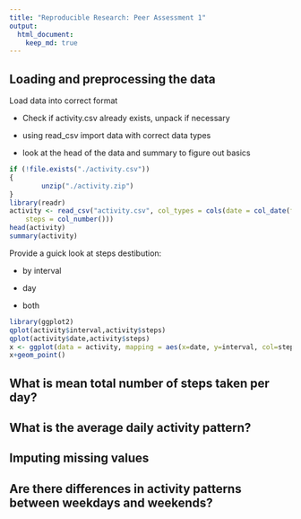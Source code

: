 ```yaml
---
title: "Reproducible Research: Peer Assessment 1"
output: 
  html_document:
    keep_md: true
---
```



## Loading and preprocessing the data
Load data into correct format

* Check if activity.csv already exists, unpack if necessary

* using read_csv import data with correct data types

* look at the head of the data and summary to figure out basics

```r
if (!file.exists("./activity.csv"))
{
        unzip("./activity.zip")
}
library(readr)
activity <- read_csv("activity.csv", col_types = cols(date = col_date(format = "%Y-%m-%d"), 
    steps = col_number()))
head(activity)
summary(activity)

```
Provide a guick look at steps destibution:

* by interval

* day

* both

```r
library(ggplot2)
qplot(activity$interval,activity$steps)
qplot(activity$date,activity$steps)
x <- ggplot(data = activity, mapping = aes(x=date, y=interval, col=steps))
x+geom_point()
```

## What is mean total number of steps taken per day?



## What is the average daily activity pattern?



## Imputing missing values



## Are there differences in activity patterns between weekdays and weekends?
